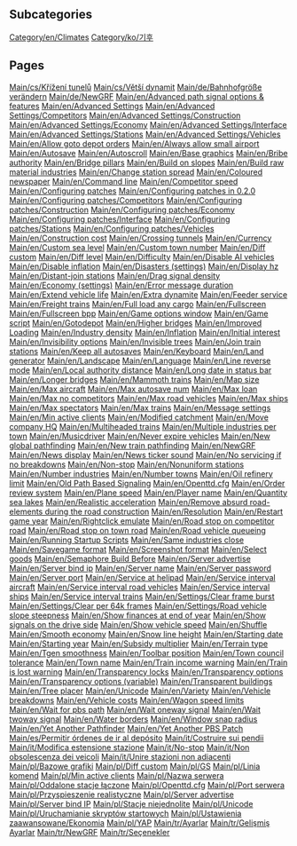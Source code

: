 
== Subcategories ==
[[Category/en/Climates]]
[[Category/ko/기후]]

== Pages ==
[[Main/cs/Křížení tunelů]]
[[Main/cs/Větší dynamit]]
[[Main/de/Bahnhofgröße verändern]]
[[Main/de/NewGRF]]
[[Main/en/Advanced path signal options & features]]
[[Main/en/Advanced Settings]]
[[Main/en/Advanced Settings/Competitors]]
[[Main/en/Advanced Settings/Construction]]
[[Main/en/Advanced Settings/Economy]]
[[Main/en/Advanced Settings/Interface]]
[[Main/en/Advanced Settings/Stations]]
[[Main/en/Advanced Settings/Vehicles]]
[[Main/en/Allow goto depot orders]]
[[Main/en/Always allow small airport]]
[[Main/en/Autosave]]
[[Main/en/Autoscroll]]
[[Main/en/Base graphics]]
[[Main/en/Bribe authority]]
[[Main/en/Bridge pillars]]
[[Main/en/Build on slopes]]
[[Main/en/Build raw material industries]]
[[Main/en/Change station spread]]
[[Main/en/Coloured newspaper]]
[[Main/en/Command line]]
[[Main/en/Competitor speed]]
[[Main/en/Configuring patches]]
[[Main/en/Configuring patches in 0.2.0]]
[[Main/en/Configuring patches/Competitors]]
[[Main/en/Configuring patches/Construction]]
[[Main/en/Configuring patches/Economy]]
[[Main/en/Configuring patches/Interface]]
[[Main/en/Configuring patches/Stations]]
[[Main/en/Configuring patches/Vehicles]]
[[Main/en/Construction cost]]
[[Main/en/Crossing tunnels]]
[[Main/en/Currency]]
[[Main/en/Custom sea level]]
[[Main/en/Custom town number]]
[[Main/en/Diff custom]]
[[Main/en/Diff level]]
[[Main/en/Difficulty]]
[[Main/en/Disable AI vehicles]]
[[Main/en/Disable inflation]]
[[Main/en/Disasters (settings)]]
[[Main/en/Display hz]]
[[Main/en/Distant-join stations]]
[[Main/en/Drag signal density]]
[[Main/en/Economy (settings)]]
[[Main/en/Error message duration]]
[[Main/en/Extend vehicle life]]
[[Main/en/Extra dynamite]]
[[Main/en/Feeder service]]
[[Main/en/Freight trains]]
[[Main/en/Full load any cargo]]
[[Main/en/Fullscreen]]
[[Main/en/Fullscreen bpp]]
[[Main/en/Game options window]]
[[Main/en/Game script]]
[[Main/en/Gotodepot]]
[[Main/en/Higher bridges]]
[[Main/en/Improved Loading]]
[[Main/en/Industry density]]
[[Main/en/Inflation]]
[[Main/en/Initial interest]]
[[Main/en/Invisibility options]]
[[Main/en/Invisible trees]]
[[Main/en/Join train stations]]
[[Main/en/Keep all autosaves]]
[[Main/en/Keyboard]]
[[Main/en/Land generator]]
[[Main/en/Landscape]]
[[Main/en/Language]]
[[Main/en/Line reverse mode]]
[[Main/en/Local authority distance]]
[[Main/en/Long date in status bar]]
[[Main/en/Longer bridges]]
[[Main/en/Mammoth trains]]
[[Main/en/Map size]]
[[Main/en/Max aircraft]]
[[Main/en/Max autosave num]]
[[Main/en/Max loan]]
[[Main/en/Max no competitors]]
[[Main/en/Max road vehicles]]
[[Main/en/Max ships]]
[[Main/en/Max spectators]]
[[Main/en/Max trains]]
[[Main/en/Message settings]]
[[Main/en/Min active clients]]
[[Main/en/Modified catchment]]
[[Main/en/Move company HQ]]
[[Main/en/Multiheaded trains]]
[[Main/en/Multiple industries per town]]
[[Main/en/Musicdriver]]
[[Main/en/Never expire vehicles]]
[[Main/en/New global pathfinding]]
[[Main/en/New train pathfinding]]
[[Main/en/NewGRF]]
[[Main/en/News display]]
[[Main/en/News ticker sound]]
[[Main/en/No servicing if no breakdowns]]
[[Main/en/Non-stop]]
[[Main/en/Nonuniform stations]]
[[Main/en/Number industries]]
[[Main/en/Number towns]]
[[Main/en/Oil refinery limit]]
[[Main/en/Old Path Based Signaling]]
[[Main/en/Openttd.cfg]]
[[Main/en/Order review system]]
[[Main/en/Plane speed]]
[[Main/en/Player name]]
[[Main/en/Quantity sea lakes]]
[[Main/en/Realistic acceleration]]
[[Main/en/Remove absurd road-elements during the road construction]]
[[Main/en/Resolution]]
[[Main/en/Restart game year]]
[[Main/en/Rightclick emulate]]
[[Main/en/Road stop on competitor road]]
[[Main/en/Road stop on town road]]
[[Main/en/Road vehicle queueing]]
[[Main/en/Running Startup Scripts]]
[[Main/en/Same industries close]]
[[Main/en/Savegame format]]
[[Main/en/Screenshot format]]
[[Main/en/Select goods]]
[[Main/en/Semaphore Build Before]]
[[Main/en/Server advertise]]
[[Main/en/Server bind ip]]
[[Main/en/Server name]]
[[Main/en/Server password]]
[[Main/en/Server port]]
[[Main/en/Service at helipad]]
[[Main/en/Service interval aircraft]]
[[Main/en/Service interval road vehicles]]
[[Main/en/Service interval ships]]
[[Main/en/Service interval trains]]
[[Main/en/Settings/Clear frame burst]]
[[Main/en/Settings/Clear per 64k frames]]
[[Main/en/Settings/Road vehicle slope steepness]]
[[Main/en/Show finances at end of year]]
[[Main/en/Show signals on the drive side]]
[[Main/en/Show vehicle speed]]
[[Main/en/Shuffle]]
[[Main/en/Smooth economy]]
[[Main/en/Snow line height]]
[[Main/en/Starting date]]
[[Main/en/Starting year]]
[[Main/en/Subsidy multiplier]]
[[Main/en/Terrain type]]
[[Main/en/Tgen smoothness]]
[[Main/en/Toolbar position]]
[[Main/en/Town council tolerance]]
[[Main/en/Town name]]
[[Main/en/Train income warning]]
[[Main/en/Train is lost warning]]
[[Main/en/Transparency locks]]
[[Main/en/Transparency options]]
[[Main/en/Transparency options (variable)]]
[[Main/en/Transparent buildings]]
[[Main/en/Tree placer]]
[[Main/en/Unicode]]
[[Main/en/Variety]]
[[Main/en/Vehicle breakdowns]]
[[Main/en/Vehicle costs]]
[[Main/en/Wagon speed limits]]
[[Main/en/Wait for pbs path]]
[[Main/en/Wait oneway signal]]
[[Main/en/Wait twoway signal]]
[[Main/en/Water borders]]
[[Main/en/Window snap radius]]
[[Main/en/Yet Another Pathfinder]]
[[Main/en/Yet Another PBS Patch]]
[[Main/es/Permitir órdenes de ir al depósito]]
[[Main/it/Costruire sui pendii]]
[[Main/it/Modifica estensione stazione]]
[[Main/it/No-stop]]
[[Main/it/Non obsolescenza dei veicoli]]
[[Main/it/Unire stazioni non adiacenti]]
[[Main/pl/Bazowe grafiki]]
[[Main/pl/Diff custom]]
[[Main/pl/GS]]
[[Main/pl/Linia komend]]
[[Main/pl/Min active clients]]
[[Main/pl/Nazwa serwera]]
[[Main/pl/Oddalone stacje łączone]]
[[Main/pl/Openttd.cfg]]
[[Main/pl/Port serwera]]
[[Main/pl/Przyspieszenie realistyczne]]
[[Main/pl/Server advertise]]
[[Main/pl/Server bind IP]]
[[Main/pl/Stacje niejednolite]]
[[Main/pl/Unicode]]
[[Main/pl/Uruchamianie skryptów startowych]]
[[Main/pl/Ustawienia zaawansowane/Ekonomia]]
[[Main/pl/YAP]]
[[Main/tr/Ayarlar]]
[[Main/tr/Gelişmiş Ayarlar]]
[[Main/tr/NewGRF]]
[[Main/tr/Seçenekler]]
